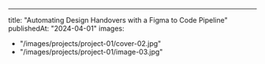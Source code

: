 ---
title: "Automating Design Handovers with a Figma to Code Pipeline"
publishedAt: "2024-04-01"
images:
  - "/images/projects/project-01/cover-02.jpg"
  - "/images/projects/project-01/image-03.jpg"